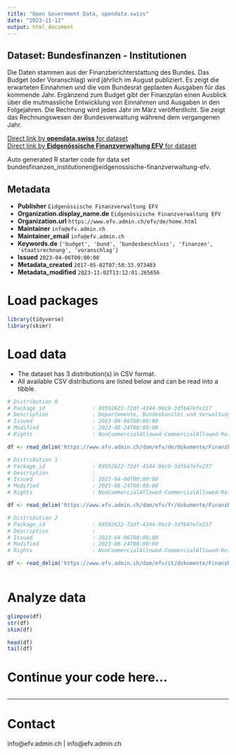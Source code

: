 ```yaml
---
title: "Open Government Data, opendata.swiss"
date: "2023-11-12"
output: html_document
---
```


## Dataset: Bundesfinanzen - Institutionen

Die Daten stammen aus der Finanzberichterstattung des Bundes. Das Budget (oder Voranschlag) wird jährlich im August publiziert. Es zeigt die erwarteten Einnahmen und die vom Bundesrat geplanten Ausgaben für das kommende Jahr. Ergänzend zum Budget gibt der Finanzplan einen Ausblick über die mutmassliche Entwicklung von Einnahmen und Ausgaben in den Folgejahren. Die Rechnung wird jedes Jahr im März veröffentlicht. Sie zeigt das Rechnungswesen der Bundesverwaltung während dem vergangenen Jahr.

[Direct link by **opendata.swiss** for dataset](https://opendata.swiss/de/dataset/federal-finances-institutions)<br>
[Direct link by **Eidgenössische Finanzverwaltung EFV** for dataset](https://www.efv.admin.ch/efv/de/home/finanzberichterstattung/daten/open_gov_data1.html)

Auto generated R starter code for data set bundesfinanzen_institutionen@eidgenossische-finanzverwaltung-efv.

## Metadata

- **Publisher** `Eidgenössische Finanzverwaltung EFV`
- **Organization.display_name.de** `Eidgenössische Finanzverwaltung EFV`
- **Organization.url** `https://www.efv.admin.ch/efv/de/home.html`
- **Maintainer** `info@efv.admin.ch`
- **Maintainer_email** `info@efv.admin.ch`
- **Keywords.de** `['budget', 'bund', 'bundesbeschluss', 'finanzen', 'staatsrechnung', 'voranschlag']`
- **Issued** `2023-04-06T00:00:00`
- **Metadata_created** `2017-05-02T07:50:33.973483`
- **Metadata_modified** `2023-11-02T13:12:01.265656`


# Load packages

```r

library(tidyverse)
library(skimr)

```

# Load data

-   The dataset has 3 distribution(s) in CSV format.
-   All available CSV distributions are listed below and can be read into a tibble.

```r

# Distribution 0
# Package_id               : 89592622-72df-4344-96c0-3dfb47efe237
# Description              : Departemente, Bundeskanzlei und Verwaltungseinheiten: Personalausgaben, Vollzeitstellen, Beratung und externe Dienstleistungen, Informatik
# Issued                   : 2023-04-06T00:00:00
# Modified                 : 2023-08-24T00:00:00
# Rights                   : NonCommercialAllowed-CommercialAllowed-ReferenceRequired

df <- read_delim('https://www.efv.admin.ch/dam/efv/de/dokumente/Finanzberichte/Daten/OGD/institutionen.csv.download.csv/Institutionen.csv')

# Distribution 1
# Package_id               : 89592622-72df-4344-96c0-3dfb47efe237
# Description              : 
# Issued                   : 2023-04-06T00:00:00
# Modified                 : 2023-08-24T00:00:00
# Rights                   : NonCommercialAllowed-CommercialAllowed-ReferenceRequired

df <- read_delim('https://www.efv.admin.ch/dam/efv/fr/dokumente/Finanzberichte/Daten/OGD/institutionen.csv.download.csv/institutions_fr.csv')

# Distribution 2
# Package_id               : 89592622-72df-4344-96c0-3dfb47efe237
# Description              : 
# Issued                   : 2023-04-06T00:00:00
# Modified                 : 2023-08-24T00:00:00
# Rights                   : NonCommercialAllowed-CommercialAllowed-ReferenceNotRequired

df <- read_delim('https://www.efv.admin.ch/dam/efv/it/dokumente/Finanzberichte/Daten/OGD/institutionen.csv.download.csv/istituzioni.csv')



```

# Analyze data

```r

glimpse(df)
str(df)
skim(df)

head(df)
tail(df)

```

# Continue your code here...

```r

```

------------------------------------------------------------------------

# Contact

info@efv.admin.ch | info@efv.admin.ch
